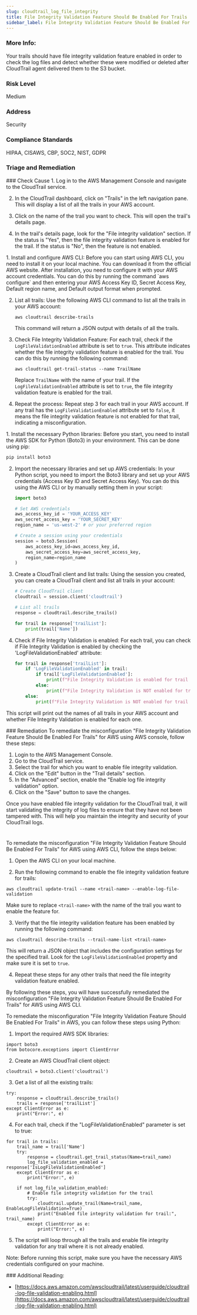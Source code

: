 ```yaml
---
slug: cloudtrail_log_file_integrity
title: File Integrity Validation Feature Should Be Enabled For Trails
sidebar_label: File Integrity Validation Feature Should Be Enabled For Trails
---
```


### More Info:

Your trails should have file integrity validation feature enabled in order to check the log files and detect whether these were modified or deleted after CloudTrail agent delivered them to the S3 bucket.

### Risk Level

Medium

### Address

Security

### Compliance Standards

HIPAA, CISAWS, CBP, SOC2, NIST, GDPR


### Triage and Remediation
<Tabs>

<Tab title='Cause'>
### Check Cause
<AccordionGroup>
<Accordion title='Using Console' defaultOpen='true'>
1. Log in to the AWS Management Console and navigate to the CloudTrail service. 

2. In the CloudTrail dashboard, click on "Trails" in the left navigation pane. This will display a list of all the trails in your AWS account.

3. Click on the name of the trail you want to check. This will open the trail's details page.

4. In the trail's details page, look for the "File integrity validation" section. If the status is "Yes", then the file integrity validation feature is enabled for the trail. If the status is "No", then the feature is not enabled.
</Accordion>

<Accordion title='Using CLI'>
1. Install and configure AWS CLI: Before you can start using AWS CLI, you need to install it on your local machine. You can download it from the official AWS website. After installation, you need to configure it with your AWS account credentials. You can do this by running the command `aws configure` and then entering your AWS Access Key ID, Secret Access Key, Default region name, and Default output format when prompted.

2. List all trails: Use the following AWS CLI command to list all the trails in your AWS account:

   ```
   aws cloudtrail describe-trails
   ```
   This command will return a JSON output with details of all the trails.

3. Check File Integrity Validation Feature: For each trail, check if the `LogFileValidationEnabled` attribute is set to `true`. This attribute indicates whether the file integrity validation feature is enabled for the trail. You can do this by running the following command:

   ```
   aws cloudtrail get-trail-status --name TrailName
   ```
   Replace `TrailName` with the name of your trail. If the `LogFileValidationEnabled` attribute is set to `true`, the file integrity validation feature is enabled for the trail.

4. Repeat the process: Repeat step 3 for each trail in your AWS account. If any trail has the `LogFileValidationEnabled` attribute set to `false`, it means the file integrity validation feature is not enabled for that trail, indicating a misconfiguration.
</Accordion>

<Accordion title='Using Python'>
1. Install the necessary Python libraries: Before you start, you need to install the AWS SDK for Python (Boto3) in your environment. This can be done using pip:

   ```bash
   pip install boto3
   ```

2. Import the necessary libraries and set up AWS credentials: In your Python script, you need to import the Boto3 library and set up your AWS credentials (Access Key ID and Secret Access Key). You can do this using the AWS CLI or by manually setting them in your script:

   ```python
   import boto3

   # Set AWS credentials
   aws_access_key_id = 'YOUR_ACCESS_KEY'
   aws_secret_access_key = 'YOUR_SECRET_KEY'
   region_name = 'us-west-2' # or your preferred region

   # Create a session using your credentials
   session = boto3.Session(
       aws_access_key_id=aws_access_key_id,
       aws_secret_access_key=aws_secret_access_key,
       region_name=region_name
   )
   ```

3. Create a CloudTrail client and list trails: Using the session you created, you can create a CloudTrail client and list all trails in your account:

   ```python
   # Create CloudTrail client
   cloudtrail = session.client('cloudtrail')

   # List all trails
   response = cloudtrail.describe_trails()

   for trail in response['trailList']:
       print(trail['Name'])
   ```

4. Check if File Integrity Validation is enabled: For each trail, you can check if File Integrity Validation is enabled by checking the 'LogFileValidationEnabled' attribute:

   ```python
   for trail in response['trailList']:
       if 'LogFileValidationEnabled' in trail:
           if trail['LogFileValidationEnabled']:
               print(f"File Integrity Validation is enabled for trail {trail['Name']}")
           else:
               print(f"File Integrity Validation is NOT enabled for trail {trail['Name']}")
       else:
           print(f"File Integrity Validation is NOT enabled for trail {trail['Name']}")
   ```

This script will print out the names of all trails in your AWS account and whether File Integrity Validation is enabled for each one.
</Accordion>

</AccordionGroup>
</Tab>

<Tab title='Remediation'>
### Remediation

<AccordionGroup>
<Accordion title='Using Console' defaultOpen='true'>
To remediate the misconfiguration "File Integrity Validation Feature Should Be Enabled For Trails" for AWS using AWS console, follow these steps:

1. Login to the AWS Management Console.
2. Go to the CloudTrail service.
3. Select the trail for which you want to enable file integrity validation.
4. Click on the "Edit" button in the "Trail details" section.
5. In the "Advanced" section, enable the "Enable log file integrity validation" option.
6. Click on the "Save" button to save the changes.

Once you have enabled file integrity validation for the CloudTrail trail, it will start validating the integrity of log files to ensure that they have not been tampered with. This will help you maintain the integrity and security of your CloudTrail logs.

#
</Accordion>

<Accordion title='Using CLI'>
To remediate the misconfiguration "File Integrity Validation Feature Should Be Enabled For Trails" for AWS using AWS CLI, follow the steps below:

1. Open the AWS CLI on your local machine.

2. Run the following command to enable the file integrity validation feature for trails:

```
aws cloudtrail update-trail --name <trail-name> --enable-log-file-validation
```

Make sure to replace `<trail-name>` with the name of the trail you want to enable the feature for.

3. Verify that the file integrity validation feature has been enabled by running the following command:

```
aws cloudtrail describe-trails --trail-name-list <trail-name>
```

This will return a JSON object that includes the configuration settings for the specified trail. Look for the `LogFileValidationEnabled` property and make sure it is set to `true`.

4. Repeat these steps for any other trails that need the file integrity validation feature enabled.

By following these steps, you will have successfully remediated the misconfiguration "File Integrity Validation Feature Should Be Enabled For Trails" for AWS using AWS CLI.
</Accordion>

<Accordion title='Using Python'>
To remediate the misconfiguration "File Integrity Validation Feature Should Be Enabled For Trails" in AWS, you can follow these steps using Python:

1. Import the required AWS SDK libraries:

```
import boto3
from botocore.exceptions import ClientError
```

2. Create an AWS CloudTrail client object:

```
cloudtrail = boto3.client('cloudtrail')
```

3. Get a list of all the existing trails:

```
try:
    response = cloudtrail.describe_trails()
    trails = response['trailList']
except ClientError as e:
    print("Error:", e)
```

4. For each trail, check if the "LogFileValidationEnabled" parameter is set to true:

```
for trail in trails:
    trail_name = trail['Name']
    try:
        response = cloudtrail.get_trail_status(Name=trail_name)
        log_file_validation_enabled = response['IsLogFileValidationEnabled']
    except ClientError as e:
        print("Error:", e)
    
    if not log_file_validation_enabled:
        # Enable file integrity validation for the trail
        try:
            cloudtrail.update_trail(Name=trail_name, EnableLogFileValidation=True)
            print("Enabled file integrity validation for trail:", trail_name)
        except ClientError as e:
            print("Error:", e)
```

5. The script will loop through all the trails and enable file integrity validation for any trail where it is not already enabled.

Note: Before running this script, make sure you have the necessary AWS credentials configured on your machine.
</Accordion>

</AccordionGroup>
</Tab>
</Tabs>
### Additional Reading:

- [https://docs.aws.amazon.com/awscloudtrail/latest/userguide/cloudtrail-log-file-validation-enabling.html](https://docs.aws.amazon.com/awscloudtrail/latest/userguide/cloudtrail-log-file-validation-enabling.html) 

